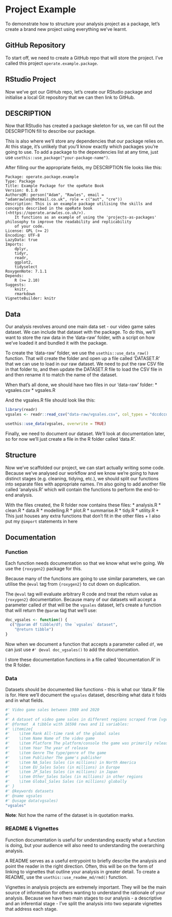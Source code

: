 # Project Example

To demonstrate how to structure your analysis project as a package, let's create a brand new project using everything we've learnt.

## GitHub Repository

To start off, we need to create a GitHub repo that will store the project. I've called this project `operate.example.package`.

## RStudio Project

Now we've got our GitHub repo, let's create our RStudio package and initialise a local Git repository that we can then link to GitHub.

## DESCRIPTION

Now that RStudio has created a package skeleton for us, we can fill out the DESCRIPTION fill to describe our package.

This is also where we'll store any dependencies that our package relies on. At this stage, it's unlikely that you'll know exactly which packages you're going to use. To add a package to the dependencies list at any time, just use `usethis::use_package("your-package-name")`.

After filling our the appropriate fields, my DESCRIPTION file looks like this:

```
Package: operate.package.example
Type: Package
Title: Example Package for the opeRate Book
Version: 0.1.0
Authors@R: person("Adam", "Rawles", email = "adamrawles@hotmail.co.uk", role = c("aut", "cre")) 
Description: This is an example package utilising the skills and concepts described in the opeRate book (<https://operate.arawles.co.uk/>).
    It functions as an example of using the 'projects-as-packages' philosophy to improve the readability and replicability
    of your code.
License: GPL (>= 2)
Encoding: UTF-8
LazyData: true
Imports: 
    dplyr,
    tidyr,
    readr,
    ggplot2,
    tidyselect
RoxygenNote: 7.1.1
Depends: 
    R (>= 2.10)
Suggests: 
    knitr,
    rmarkdown
VignetteBuilder: knitr
```

## Data

Our analysis revolves around one main data set - our video game sales dataset. We can include that dataset with the package. To do this, we'll want to store the raw data in the 'data-raw' folder, with a script on how we've loaded it and bundled it with the package.

To create the 'data-raw' folder, we use the `usethis::use_data_raw()` function. That will create the folder and open up a file called 'DATASET.R' that we can use to load in our raw dataset. We need to put the raw CSV file in that folder to, and then update the DATASET.R file to load the CSV file in and then rename it to match the name of the dataset.

When that's all done, we should have two files in our 'data-raw' folder:
    * vgsales.csv
    * vgsales.R
 
 And the vgsales.R file should look like this:
 
 ```r
library(readr)
vgsales <- readr::read_csv("data-raw/vgsales.csv", col_types = "dccdccddddd")

usethis::use_data(vgsales, overwrite = TRUE)
 ```
 
 Finally, we need to document our dataset. We'll look at documentation later, so for now we'll just create a file in the R folder called 'data.R'.

## Structure

Now we've scaffolded our project, we can start actually writing some code. Because we've analysed our workflow and we know we're going to have distinct stages (e.g. cleaning, tidying, etc.), we should split our functions into separate files with appropriate names. I'm also going to add another file called 'analysis.R' which will contain the functions to perform the end-to-end analysis.

With the files created, the R folder now contains these files:
    * analysis.R
    * clean.R
    * data.R
    * modelling.R
    * plot.R
    * summarise.R
    * tidy.R
    * utility.R
            + This just houses any extra functions that don't fit in the other files
            + I also put my `@import` statements in here

## Documentation

### Function

Each function needs documentation so that we know what we're going. We use the `{roxygen2}` package for this.

Because many of the functions are going to use similar parameters, we can utilise the `@eval` tag from `{roxygen2}` to cut down on duplication.

The `@eval` tag will evaluate arbitrary R code and treat the return value as `{roxygen2}` documentation. Because many of our datasets will accept a parameter called `df` that will be the `vgsales` dataset, let's create a function that will return the `@param` tag that we'll use:

```r
doc_vgsales <- function() {
  c("@param df tibble/df; the `vgsales` dataset",
    "@return tibble")
}
```

Now when we document a function that accepts a parameter called `df`, we can just use `#' @eval doc_vgsales()` to add the documentation.

I store these documentation functions in a file called 'documentation.R' in the R folder.

### Data

Datasets should be documented like functions - this is what our 'data.R' file is for. Here we'll document the `vgsales` dataset, describing what data it folds and in what fields.

```r
#' Video game sales between 1980 and 2020
#'
#' A dataset of video game sales in different regions scraped from [vgchartz.com](vgchartz.com).
#' @format  A tibble with 16598 rows and 11 variables:
#' \itemize{
#'    \item Rank All-time rank of the global sales
#'    \item Name Name of the video game
#'    \item Platform The platform/console the game was primarily released on
#'    \item Year The year of release
#'    \item Genre The type/genre of the game
#'    \item Publisher The game's publisher
#'    \item NA_Sales Sales (in millions) in North America
#'    \item EU_Sales Sales (in millions) in Europe
#'    \item JP_Sales Sales (in millions) in Japan
#'    \item Other_Sales Sales (in millions) in other regions
#'    \item Global_Sales Sales (in millions) globally
#' }
#' @keywords datasets
#' @name vgsales
#' @usage data(vgsales)
"vgsales"
```


**Note**:
Not how the name of the dataset is in quotation marks.


### README & Vignettes

Function documentation is useful for understanding exactly what a function is doing, but your audience will also need to understanding the overarching analysis.

A README serves as a useful entrypoint to briefly describe the analysis and point the reader in the right direction. Often, this will be on the form of linking to vignettes that outline your analysis in greater detail. To create a README, use the `usethis::use_readme_md/rmd()` function.

Vignettes in analysis projects are extremely important. They will be the main source of information for others wanting to understand the rationale of your analysis. Because we have two main stages to our analysis - a descriptive and an inferential stage - I've split the analysis into two separate vignettes that address each stage.
